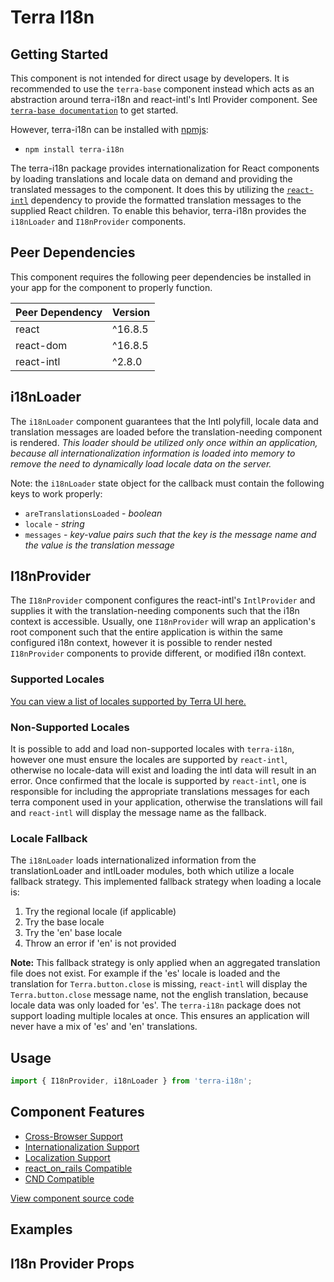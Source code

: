 


<Badge />

# Terra I18n

## Getting Started

This component is not intended for direct usage by developers. It is recommended to use the `terra-base` component instead which acts as an abstraction around terra-i18n and react-intl's Intl Provider component. See [`terra-base documentation`](https://github.com/cerner/terra-core/tree/master/packages/terra-base) to get started.

However, terra-i18n can be installed with [npmjs](https://www.npmjs.com):
  - `npm install terra-i18n`

The terra-i18n package provides internationalization for React components by loading translations and locale data on demand and providing the translated messages to the component. It does this by utilizing the [`react-intl`](https://github.com/yahoo/react-intl) dependency to provide the formatted translation messages to the supplied React children. To enable this behavior, terra-i18n provides the `i18nLoader` and `I18nProvider` components.

<!-- AUTO-GENERATED-CONTENT:START Peer Dependencies -->
## Peer Dependencies

This component requires the following peer dependencies be installed in your app for the component to properly function.

| Peer Dependency | Version |
|-|-|
| react | ^16.8.5 |
| react-dom | ^16.8.5 |
| react-intl | ^2.8.0 |

<!-- AUTO-GENERATED-CONTENT:END -->

## i18nLoader

The `i18nLoader` component guarantees that the Intl polyfill, locale data and translation messages are loaded before the translation-needing component is rendered. _This loader should be utilized only once within an application, because all internationalization information is loaded into memory to remove the need to dynamically load locale data on the server._

Note: the `i18nLoader` state object for the callback must contain the following keys to work properly:
- `areTranslationsLoaded` - _boolean_
- `locale` - _string_
- `messages` - _key-value pairs such that the key is the message name and the value is the translation message_

## I18nProvider

The `I18nProvider` component configures the react-intl's `IntlProvider` and supplies it with the translation-needing components such that the i18n context is accessible. Usually, one `I18nProvider` will wrap an application's root component such that the entire application is within the same configured i18n context, however it is possible to render nested `I18nProvider` components to provide different, or modified i18n context.

### Supported Locales

[You can view a list of locales supported by Terra UI here.](https://github.com/cerner/terra-aggregate-translations/blob/master/config/i18nSupportedLocales.js)

### Non-Supported Locales

It is possible to add and load non-supported locales with `terra-i18n`, however one must ensure the locales are supported by `react-intl`, otherwise no locale-data will exist and loading the intl data will result in an error. Once confirmed that the locale is supported by `react-intl`, one is responsible for including the appropriate translations messages for each terra component used in your application, otherwise the translations will fail and `react-intl` will display the message name as the fallback.

### Locale Fallback

The `i18nLoader` loads internationalized information from the translationLoader and intlLoader modules, both which utilize a locale fallback strategy. This implemented fallback strategy when loading a locale is:

1. Try the regional locale (if applicable)
2. Try the base locale
3. Try the 'en' base locale
4. Throw an error if 'en' is not provided

**Note:** This fallback strategy is only applied when an aggregated translation file does not exist. For example if the 'es' locale is loaded and the translation for `Terra.button.close` is missing, `react-intl` will display the `Terra.button.close` message name, not the english translation, because locale data was only loaded for 'es'. The `terra-i18n` package does not support loading multiple locales at once. This ensures an application will never have a mix of 'es' and 'en' translations.

## Usage

```jsx
import { I18nProvider, i18nLoader } from 'terra-i18n';
```

## Component Features
* [Cross-Browser Support](https://engineering.cerner.com/terra-ui/contributing/terra-ui/component-standards#cross-browser-support)
* [Internationalization Support](https://engineering.cerner.com/terra-ui/contributing/terra-ui/component-standards#internationalization-i18n-support)
* [Localization Support](https://engineering.cerner.com/terra-ui/contributing/terra-ui/component-standards#internationalization-i18n-support)
* [react_on_rails Compatible](https://github.com/shakacode/react_on_rails/blob/8cb06ed35cb5c2c453bcc193282b4c091574c1b7/docs/basics/i18n.md#how-to-add-i18n)
* [CND Compatible](https://github.com/webpack/docs/wiki/configuration#outputpublicpath)

[View component source code](https://github.com/cerner/terra-core/tree/master/packages/terra-i18n)

## Examples
<I18nDemo title="I18nProvider Example" description="Note: This is an example of a nested I18nProvider. The site overall is an example of using an application-level I18nProvider implemented through the terra-base component." />

## I18n Provider Props
<I18nPropsTable />
